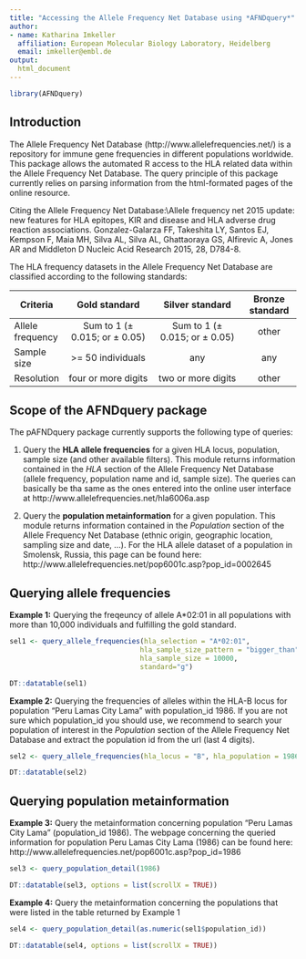 ```yaml
---
title: "Accessing the Allele Frequency Net Database using *AFNDquery*"
author:
- name: Katharina Imkeller
  affiliation: European Molecular Biology Laboratory, Heidelberg
  email: imkeller@embl.de
output:
  html_document
---
```


```r
library(AFNDquery)
```

## Introduction

The Allele Frequency Net Database (http://www.allelefrequencies.net/) is a repository for immune gene frequencies in different populations worldwide. This package allows the automated R access to the HLA related data within the Allele Frequency Net Database. The query principle of this package currently relies on parsing information from the html-formated pages of the online resource.

Citing the Allele Frequency Net Database:\\Allele frequency net 2015 update: new features for HLA epitopes, KIR and disease and HLA adverse drug reaction associations. Gonzalez-Galarza FF, Takeshita LY, Santos EJ, Kempson F, Maia MH, Silva AL, Silva AL, Ghattaoraya GS, Alfirevic A, Jones AR and Middleton D Nucleic Acid Research 2015, 28, D784-8.

The HLA frequency datasets in the Allele Frequency Net Database are classified according to the following standards:

| Criteria        | Gold standard           | Silver standard  | Bronze standard |
| ----------- |:-----------------:|:-----------------:|:----------:|
| Allele frequency      | Sum to 1 (± 0.015; or ± 0.05) | Sum to 1 (± 0.015; or ± 0.05) | other |
| Sample size     | >= 50 individuals      |   any | any |
| Resolution | four or more digits      | two or more digits | other |

## Scope of the AFNDquery package

The pAFNDquery package currently supports the following type of queries:

1. Query the **HLA allele frequencies** for a given HLA locus, population, sample size (and other available filters). This module returns information contained in the *HLA* section of the Allele Frequency Net Database (allele frequency, population name and id, sample size). The queries can basically be tha same as the ones entered into the online user interface at http://www.allelefrequencies.net/hla6006a.asp

2. Query the **population metainformation** for a given population. This module returns information contained in the *Population* section of the Allele Frequency Net Database (ethnic origin, geographic location, sampling size and date, ...). For the HLA allele dataset of a population in Smolensk, Russia, this page can be found here: http://www.allelefrequencies.net/pop6001c.asp?pop_id=0002645 

## Querying allele frequencies

**Example 1:** Querying the freqeuncy of allele A*02:01 in all populations with more than 10,000 individuals and fulfilling the gold standard.

```r
sel1 <- query_allele_frequencies(hla_selection = "A*02:01", 
                                hla_sample_size_pattern = "bigger_than", 
                                hla_sample_size = 10000, 
                                standard="g")

DT::datatable(sel1)
```

**Example 2:** Querying the frequencies of alleles within the HLA-B locus for population "Peru Lamas City Lama" with population_id 1986. If you are not sure which population_id you should use, we recommend to search your population of interest in the *Population* section of the Allele Frequency Net Database and extract the population id from the url (last 4 digits).

```r
sel2 <- query_allele_frequencies(hla_locus = "B", hla_population = 1986)

DT::datatable(sel2)
```

## Querying population metainformation

**Example 3:** Query the metainformation concerning population "Peru Lamas City Lama" (population_id 1986). The webpage concerning the queried information for population Peru Lamas City Lama (1986) can be found here: http://www.allelefrequencies.net/pop6001c.asp?pop_id=1986

```r
sel3 <- query_population_detail(1986)

DT::datatable(sel3, options = list(scrollX = TRUE))
```

**Example 4:** Query the metainformation concerning the populations that were listed in the table returned by Example 1

```r
sel4 <- query_population_detail(as.numeric(sel1$population_id))

DT::datatable(sel4, options = list(scrollX = TRUE))
```


